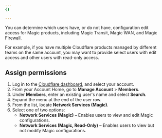 ```yaml
---
{}

---
```


You can determine which users have, or do not have, configuration edit access for Magic products, including Magic Transit, Magic WAN, and Magic Firewall.

For example, if you have multiple Cloudflare products managed by different teams on the same account, you may want to provide select users with edit access and other users with read-only access.

## Assign permissions

1. Log in to the [Cloudflare dashboard](https://dash.cloudflare.com/login), and select your account.
2. From your Account Home, go to **Manage Account** > **Members**.
3. Under **Members**, enter an existing user's name and select **Search**.
4. Expand the menu at the end of the user row.
5. From the list, locate **Network Services (Magic)**.
6. Select one of two options:
   - **Network Services (Magic)** – Enables users to view and edit Magic configurations.
   - **Network Services (Magic, Read-Only)** – Enables users to view but not modify Magic configurations.
